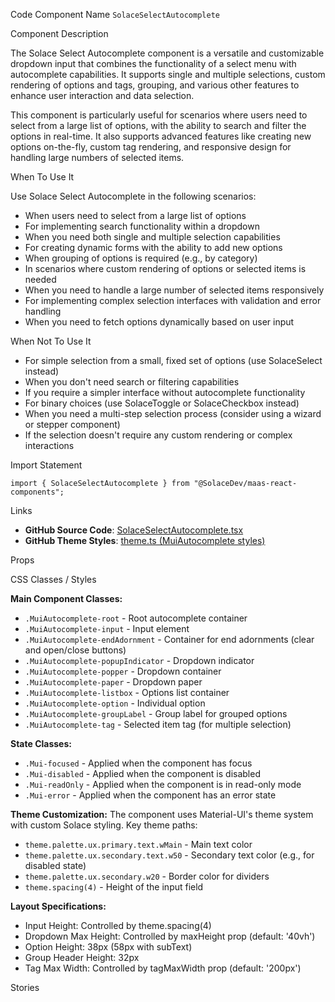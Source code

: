 
<Meta of={SolaceSelectAutocompleteStories} />

<Title>Solace Select Autocomplete</Title>

<Description of={SolaceSelectAutocompleteStories} />

<Subtitle>Code Component Name</Subtitle>
`SolaceSelectAutocomplete`

<Subtitle>Component Description</Subtitle>

The Solace Select Autocomplete component is a versatile and customizable dropdown input that combines the functionality of a select menu with autocomplete capabilities. It supports single and multiple selections, custom rendering of options and tags, grouping, and various other features to enhance user interaction and data selection.

This component is particularly useful for scenarios where users need to select from a large list of options, with the ability to search and filter the options in real-time. It also supports advanced features like creating new options on-the-fly, custom tag rendering, and responsive design for handling large numbers of selected items.

<Subtitle>When To Use It</Subtitle>

Use Solace Select Autocomplete in the following scenarios:

- When users need to select from a large list of options
- For implementing search functionality within a dropdown
- When you need both single and multiple selection capabilities
- For creating dynamic forms with the ability to add new options
- When grouping of options is required (e.g., by category)
- In scenarios where custom rendering of options or selected items is needed
- When you need to handle a large number of selected items responsively
- For implementing complex selection interfaces with validation and error handling
- When you need to fetch options dynamically based on user input

<Subtitle>When Not To Use It</Subtitle>

- For simple selection from a small, fixed set of options (use SolaceSelect instead)
- When you don't need search or filtering capabilities
- If you require a simpler interface without autocomplete functionality
- For binary choices (use SolaceToggle or SolaceCheckbox instead)
- When you need a multi-step selection process (consider using a wizard or stepper component)
- If the selection doesn't require any custom rendering or complex interactions

<Subtitle>Import Statement</Subtitle>

```tsx
import { SolaceSelectAutocomplete } from "@SolaceDev/maas-react-components";
```

<Subtitle>Links</Subtitle>

- **GitHub Source Code**: [SolaceSelectAutocomplete.tsx](https://github.com/SolaceDev/maas-react-components/blob/main/src/components/form/SolaceSelectAutocomplete.tsx)
- **GitHub Theme Styles**: <a href="https://github.com/SolaceDev/maas-react-components/blob/main/src/resources/theme.ts#:~:text=MuiAutocomplete" target="_blank">theme.ts (MuiAutocomplete styles)</a>

<Subtitle>Props</Subtitle>

<ArgTypes of={SolaceSelectAutocompleteStories} />

<Subtitle>CSS Classes / Styles</Subtitle>

**Main Component Classes:**

- `.MuiAutocomplete-root` - Root autocomplete container
- `.MuiAutocomplete-input` - Input element
- `.MuiAutocomplete-endAdornment` - Container for end adornments (clear and open/close buttons)
- `.MuiAutocomplete-popupIndicator` - Dropdown indicator
- `.MuiAutocomplete-popper` - Dropdown container
- `.MuiAutocomplete-paper` - Dropdown paper
- `.MuiAutocomplete-listbox` - Options list container
- `.MuiAutocomplete-option` - Individual option
- `.MuiAutocomplete-groupLabel` - Group label for grouped options
- `.MuiAutocomplete-tag` - Selected item tag (for multiple selection)

**State Classes:**

- `.Mui-focused` - Applied when the component has focus
- `.Mui-disabled` - Applied when the component is disabled
- `.Mui-readOnly` - Applied when the component is in read-only mode
- `.Mui-error` - Applied when the component has an error state

**Theme Customization:**
The component uses Material-UI's theme system with custom Solace styling. Key theme paths:

- `theme.palette.ux.primary.text.wMain` - Main text color
- `theme.palette.ux.secondary.text.w50` - Secondary text color (e.g., for disabled state)
- `theme.palette.ux.secondary.w20` - Border color for dividers
- `theme.spacing(4)` - Height of the input field

**Layout Specifications:**

- Input Height: Controlled by theme.spacing(4)
- Dropdown Max Height: Controlled by maxHeight prop (default: '40vh')
- Option Height: 38px (58px with subText)
- Group Header Height: 32px
- Tag Max Width: Controlled by tagMaxWidth prop (default: '200px')

<Subtitle>Stories</Subtitle>

<CustomStories />
